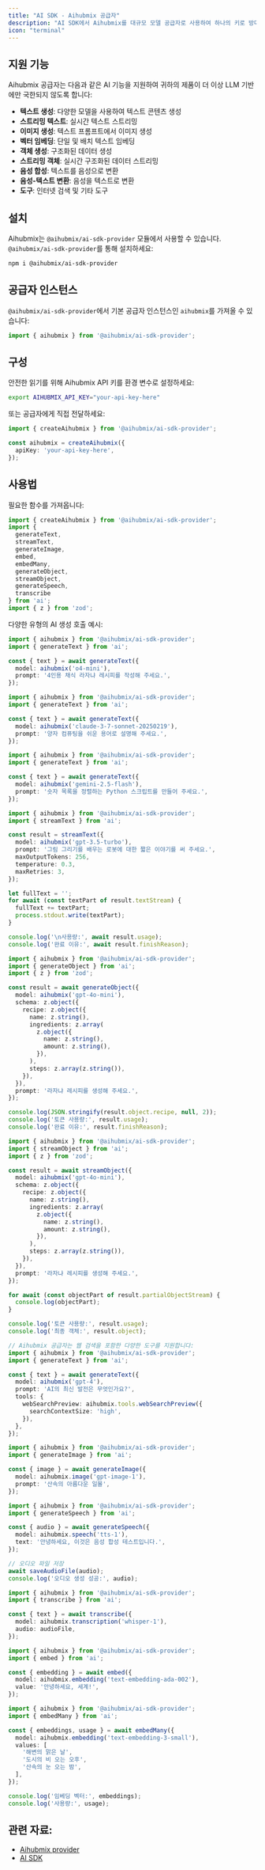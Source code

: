 ```yaml
---
title: "AI SDK - Aihubmix 공급자"
description: "AI SDK에서 Aihubmix를 대규모 모델 공급자로 사용하여 하나의 키로 방대한 모델에 액세스하세요."
icon: "terminal"
---
```


## 지원 기능

Aihubmix 공급자는 다음과 같은 AI 기능을 지원하여 귀하의 제품이 더 이상 LLM 기반에만 국한되지 않도록 합니다:

- **텍스트 생성**: 다양한 모델을 사용하여 텍스트 콘텐츠 생성
- **스트리밍 텍스트**: 실시간 텍스트 스트리밍
- **이미지 생성**: 텍스트 프롬프트에서 이미지 생성
- **벡터 임베딩**: 단일 및 배치 텍스트 임베딩
- **객체 생성**: 구조화된 데이터 생성
- **스트리밍 객체**: 실시간 구조화된 데이터 스트리밍
- **음성 합성**: 텍스트를 음성으로 변환
- **음성-텍스트 변환**: 음성을 텍스트로 변환
- **도구**: 인터넷 검색 및 기타 도구

## 설치

Aihubmix는 `@aihubmix/ai-sdk-provider` 모듈에서 사용할 수 있습니다. `@aihubmix/ai-sdk-provider`를 통해 설치하세요:

```bash
npm i @aihubmix/ai-sdk-provider
```

## 공급자 인스턴스

`@aihubmix/ai-sdk-provider`에서 기본 공급자 인스턴스인 `aihubmix`를 가져올 수 있습니다:

```ts
import { aihubmix } from '@aihubmix/ai-sdk-provider';
```

## 구성

안전한 읽기를 위해 Aihubmix API 키를 환경 변수로 설정하세요:

```bash
export AIHUBMIX_API_KEY="your-api-key-here"
```

또는 공급자에게 직접 전달하세요:

```ts
import { createAihubmix } from '@aihubmix/ai-sdk-provider';

const aihubmix = createAihubmix({
  apiKey: 'your-api-key-here',
});
```

## 사용법

필요한 함수를 가져옵니다:

```ts
import { createAihubmix } from '@aihubmix/ai-sdk-provider';
import { 
  generateText, 
  streamText, 
  generateImage, 
  embed, 
  embedMany, 
  generateObject, 
  streamObject, 
  generateSpeech, 
  transcribe 
} from 'ai';
import { z } from 'zod';
```

다양한 유형의 AI 생성 호출 예시:

<CodeGroup>

```ts 텍스트 생성
import { aihubmix } from '@aihubmix/ai-sdk-provider';
import { generateText } from 'ai';

const { text } = await generateText({
  model: aihubmix('o4-mini'),
  prompt: '4인용 채식 라자냐 레시피를 작성해 주세요.',
});
```


```ts Claude 모델
import { aihubmix } from '@aihubmix/ai-sdk-provider';
import { generateText } from 'ai';

const { text } = await generateText({
  model: aihubmix('claude-3-7-sonnet-20250219'),
  prompt: '양자 컴퓨팅을 쉬운 용어로 설명해 주세요.',
});
```


```ts Gemini 모델
import { aihubmix } from '@aihubmix/ai-sdk-provider';
import { generateText } from 'ai';

const { text } = await generateText({
  model: aihubmix('gemini-2.5-flash'),
  prompt: '숫자 목록을 정렬하는 Python 스크립트를 만들어 주세요.',
});
```


```ts 스트리밍 텍스트
import { aihubmix } from '@aihubmix/ai-sdk-provider';
import { streamText } from 'ai';

const result = streamText({
  model: aihubmix('gpt-3.5-turbo'),
  prompt: '그림 그리기를 배우는 로봇에 대한 짧은 이야기를 써 주세요.',
  maxOutputTokens: 256,
  temperature: 0.3,
  maxRetries: 3,
});

let fullText = '';
for await (const textPart of result.textStream) {
  fullText += textPart;
  process.stdout.write(textPart);
}

console.log('\n사용량:', await result.usage);
console.log('완료 이유:', await result.finishReason);
```


```ts 객체 생성
import { aihubmix } from '@aihubmix/ai-sdk-provider';
import { generateObject } from 'ai';
import { z } from 'zod';

const result = await generateObject({
  model: aihubmix('gpt-4o-mini'),
  schema: z.object({
    recipe: z.object({
      name: z.string(),
      ingredients: z.array(
        z.object({
          name: z.string(),
          amount: z.string(),
        }),
      ),
      steps: z.array(z.string()),
    }),
  }),
  prompt: '라자냐 레시피를 생성해 주세요.',
});

console.log(JSON.stringify(result.object.recipe, null, 2));
console.log('토큰 사용량:', result.usage);
console.log('완료 이유:', result.finishReason);
```


```ts 스트리밍 객체
import { aihubmix } from '@aihubmix/ai-sdk-provider';
import { streamObject } from 'ai';
import { z } from 'zod';

const result = await streamObject({
  model: aihubmix('gpt-4o-mini'),
  schema: z.object({
    recipe: z.object({
      name: z.string(),
      ingredients: z.array(
        z.object({
          name: z.string(),
          amount: z.string(),
        }),
      ),
      steps: z.array(z.string()),
    }),
  }),
  prompt: '라자냐 레시피를 생성해 주세요.',
});

for await (const objectPart of result.partialObjectStream) {
  console.log(objectPart);
}

console.log('토큰 사용량:', result.usage);
console.log('최종 객체:', result.object);
```


```ts 도구 호출
// Aihubmix 공급자는 웹 검색을 포함한 다양한 도구를 지원합니다:
import { aihubmix } from '@aihubmix/ai-sdk-provider';
import { generateText } from 'ai';

const { text } = await generateText({
  model: aihubmix('gpt-4'),
  prompt: 'AI의 최신 발전은 무엇인가요?',
  tools: {
    webSearchPreview: aihubmix.tools.webSearchPreview({
      searchContextSize: 'high',
    }),
  },
});
```


```ts 이미지 생성
import { aihubmix } from '@aihubmix/ai-sdk-provider';
import { generateImage } from 'ai';

const { image } = await generateImage({
  model: aihubmix.image('gpt-image-1'),
  prompt: '산속의 아름다운 일몰',
});
```


```ts 음성 합성
import { aihubmix } from '@aihubmix/ai-sdk-provider';
import { generateSpeech } from 'ai';

const { audio } = await generateSpeech({
  model: aihubmix.speech('tts-1'),
  text: '안녕하세요, 이것은 음성 합성 테스트입니다.',
});

// 오디오 파일 저장
await saveAudioFile(audio);
console.log('오디오 생성 성공:', audio);
```


```ts 음성-텍스트 변환
import { aihubmix } from '@aihubmix/ai-sdk-provider';
import { transcribe } from 'ai';

const { text } = await transcribe({
  model: aihubmix.transcription('whisper-1'),
  audio: audioFile,
});
```


```ts 벡터 임베딩
import { aihubmix } from '@aihubmix/ai-sdk-provider';
import { embed } from 'ai';

const { embedding } = await embed({
  model: aihubmix.embedding('text-embedding-ada-002'),
  value: '안녕하세요, 세계!',
});
```


```ts 배치 임베딩
import { aihubmix } from '@aihubmix/ai-sdk-provider';
import { embedMany } from 'ai';

const { embeddings, usage } = await embedMany({
  model: aihubmix.embedding('text-embedding-3-small'),
  values: [
    '해변의 맑은 날',
    '도시의 비 오는 오후',
    '산속의 눈 오는 밤',
  ],
});

console.log('임베딩 벡터:', embeddings);
console.log('사용량:', usage);
```

</CodeGroup>

## 관련 자료:

- [Aihubmix provider](https://v5.ai-sdk.dev/providers/community-providers/aihubmix)
- [AI SDK](https://ai-sdk.dev/docs)
